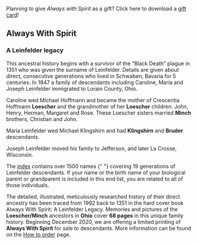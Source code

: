 
<div className="side-content">

<CoverImage />

<p className="giftCard">
  Planning to give <em>Always with Spirit</em> as a gift? Click here to download
  a <a href="/assets/AWS-gift-card.pdf">gift card</a>!
</p>

</div>

<div className="book-description always-with-spirit">

<h2 className="book-title">Always With Spirit</h2>
<h3 className="book-subtitle">A Leinfelder legacy</h3>

This ancestral history begins with a survivor of
the “Black Death” plague in 1351 who was given the surname of Leinfelder.
Details are given about direct, consecutive generations who lived in Schwaben,
Bavaria for 5 centuries. In 1847 a family of descendants including Caroline,
Maria and Joseph Leinfelder immigrated to Lorain County, Ohio.

Caroline wed Michael Hoffmann and became the mother of Crescentia Hoffmann
**Loescher** and the grandmother of her **Loescher** children: John, Henry,
Herman, Margaret and Rose. These Loescher sisters married **Minch** brothers,
Christian and John.

Maria Leinfelder wed Michael Klingshirn and had **Klingshirn** and **Bruder**
descendants.

Joseph Leinfelder moved his family to Jefferson, and later La Crosse, Wisconsin.

<p>
  <span className="lead-in">
    The <a href="/always-with-spirit/names">index</a> contains over 1500 names
  </span>{" "}
  covering 19 generations of Leinfelder descendants. If your name or the birth
  name of your biological parent or grandparent is included in this end list,
  you are related to all of those individuals.
</p>

The detailed, illustrated, meticulously researched history of their direct
ancestry has been traced from 1992 back to 1351 in the hard cover book Always
With Spirit: A Leinfelder Legacy. Memories and pictures of the **Loescher/Minch**
ancestors in **Ohio** cover **68 pages** in this unique family history. Beginning
December 2020, we are offering a limited printing of **Always With Spirit** for sale
to descendants. More information can be found on the [How to order](/how-to-order) page.

</div>

